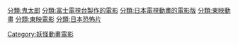[[分類:鬼太郎|分類:鬼太郎]]
[[分類:富士電視台製作的電影|分類:富士電視台製作的電影]]
[[Category:妖怪動畫電影|Category:妖怪動畫電影]]
[[分類:日本電視動畫的電影版|分類:日本電視動畫的電影版]]
[[分類:東映動畫|分類:東映動畫]]
[[分類:東映電影|分類:東映電影]]
[[分類:日本恐怖片|分類:日本恐怖片]]